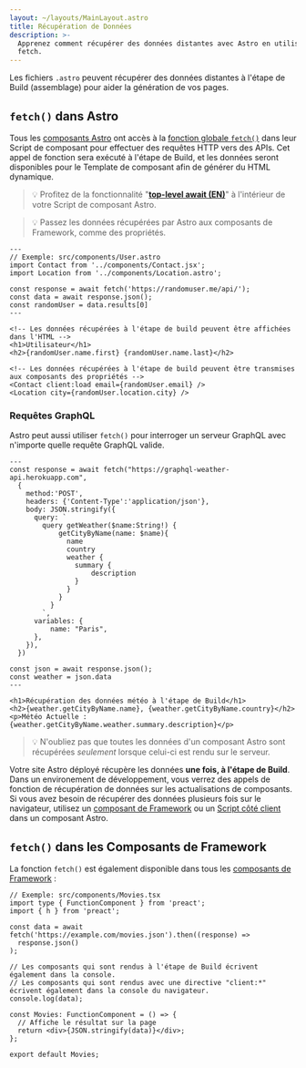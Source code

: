 ```yaml
---
layout: ~/layouts/MainLayout.astro
title: Récupération de Données
description: >-
  Apprenez comment récupérer des données distantes avec Astro en utilisant l'API
  fetch.
---
```


Les fichiers `.astro` peuvent récupérer des données distantes à l'étape de Build (assemblage) pour aider la génération de vos pages.

## `fetch()` dans Astro

Tous les [composants Astro](/fr/core-concepts/astro-components/) ont accès à la [fonction globale `fetch()`](https://developer.mozilla.org/fr/docs/Web/API/fetch) dans leur Script de composant pour effectuer des requêtes HTTP vers des APIs. Cet appel de fonction sera exécuté à l'étape de Build, et les données seront disponibles pour le Template de composant afin de générer du HTML dynamique.

> 💡 Profitez de la fonctionnalité "[**top-level await (EN)**](https://developer.mozilla.org/en-US/docs/Web/JavaScript/Reference/Operators/await#top_level_await)" à l'intérieur de votre Script de composant Astro.

> 💡 Passez les données récupérées par Astro aux composants de Framework, comme des propriétés.

```astro
---
// Exemple: src/components/User.astro
import Contact from '../components/Contact.jsx';
import Location from '../components/Location.astro';

const response = await fetch('https://randomuser.me/api/');
const data = await response.json();
const randomUser = data.results[0]
---

<!-- Les données récupérées à l'étape de build peuvent être affichées dans l'HTML -->
<h1>Utilisateur</h1>
<h2>{randomUser.name.first} {randomUser.name.last}</h2>

<!-- Les données récupérées à l'étape de build peuvent être transmises aux composants des propriétés -->
<Contact client:load email={randomUser.email} />
<Location city={randomUser.location.city} />
```

### Requêtes GraphQL

Astro peut aussi utiliser `fetch()` pour interroger un serveur GraphQL avec n'importe quelle requête GraphQL valide.

```astro
---
const response = await fetch("https://graphql-weather-api.herokuapp.com",
  {
    method:'POST',
    headers: {'Content-Type':'application/json'},
    body: JSON.stringify({
      query: `
        query getWeather($name:String!) {
            getCityByName(name: $name){
              name
              country
              weather {
                summary {
                    description
                }
              }
            }
          }
        `,
      variables: {
          name: "Paris",
      },
    }),
  })

const json = await response.json();
const weather = json.data
---

<h1>Récupération des données météo à l'étape de Build</h1>
<h2>{weather.getCityByName.name}, {weather.getCityByName.country}</h2>
<p>Météo Actuelle : {weather.getCityByName.weather.summary.description}</p>
```

> 💡 N'oubliez pas que toutes les données d'un composant Astro sont récupérées _seulement_ lorsque celui-ci est rendu sur le serveur.

Votre site Astro déployé récupère les données **une fois, à l'étape de Build**. Dans un environement de développement, vous verrez des appels de fonction de récupération de données sur les actualisations de composants. Si vous avez besoin de récupérer des données plusieurs fois sur le navigateur, utilisez un [composant de Framework](/fr/core-concepts/framework-components/) ou un [Script côté client](/fr/core-concepts/astro-components/#scripts-côté-client) dans un composant Astro.

## `fetch()` dans les Composants de Framework

La fonction `fetch()` est également disponible dans tous les [composants de Framework](/fr/core-concepts/framework-components/) :

```tsx
// Exemple: src/components/Movies.tsx
import type { FunctionComponent } from 'preact';
import { h } from 'preact';

const data = await fetch('https://example.com/movies.json').then((response) =>
  response.json()
);

// Les composants qui sont rendus à l'étape de Build écrivent également dans la console.
// Les composants qui sont rendus avec une directive "client:*" écrivent également dans la console du navigateur.
console.log(data);

const Movies: FunctionComponent = () => {
  // Affiche le résultat sur la page
  return <div>{JSON.stringify(data)}</div>;
};

export default Movies;
```
